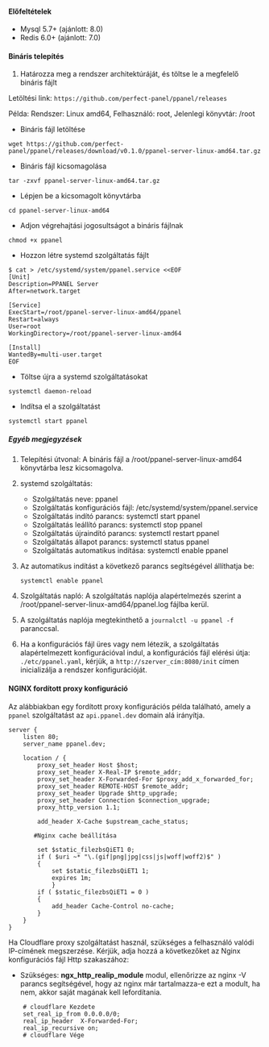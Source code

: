 #### Előfeltételek

- Mysql 5.7+ (ajánlott: 8.0)
- Redis 6.0+ (ajánlott: 7.0)

#### Bináris telepítés

1. Határozza meg a rendszer architektúráját, és töltse le a megfelelő bináris fájlt

Letöltési link: `https://github.com/perfect-panel/ppanel/releases`

Példa: Rendszer: Linux amd64, Felhasználó: root, Jelenlegi könyvtár: /root

- Bináris fájl letöltése

```shell
wget https://github.com/perfect-panel/ppanel/releases/download/v0.1.0/ppanel-server-linux-amd64.tar.gz
```

- Bináris fájl kicsomagolása

```shell
tar -zxvf ppanel-server-linux-amd64.tar.gz
```

- Lépjen be a kicsomagolt könyvtárba

```shell
cd ppanel-server-linux-amd64
```

- Adjon végrehajtási jogosultságot a bináris fájlnak

```shell
chmod +x ppanel
```

- Hozzon létre systemd szolgáltatás fájlt

```shell
$ cat > /etc/systemd/system/ppanel.service <<EOF
[Unit]
Description=PPANEL Server
After=network.target

[Service]
ExecStart=/root/ppanel-server-linux-amd64/ppanel
Restart=always
User=root
WorkingDirectory=/root/ppanel-server-linux-amd64

[Install]
WantedBy=multi-user.target
EOF
```

- Töltse újra a systemd szolgáltatásokat

```shell
systemctl daemon-reload
```

- Indítsa el a szolgáltatást

```shell
systemctl start ppanel
```

##### Egyéb megjegyzések

1. Telepítési útvonal: A bináris fájl a /root/ppanel-server-linux-amd64 könyvtárba lesz kicsomagolva.

2. systemd szolgáltatás:

   - Szolgáltatás neve: ppanel
   - Szolgáltatás konfigurációs fájl: /etc/systemd/system/ppanel.service
   - Szolgáltatás indító parancs: systemctl start ppanel
   - Szolgáltatás leállító parancs: systemctl stop ppanel
   - Szolgáltatás újraindító parancs: systemctl restart ppanel
   - Szolgáltatás állapot parancs: systemctl status ppanel
   - Szolgáltatás automatikus indítása: systemctl enable ppanel

3. Az automatikus indítást a következő parancs segítségével állíthatja be:

   ```shell
   systemctl enable ppanel
   ```

4. Szolgáltatás napló: A szolgáltatás naplója alapértelmezés szerint a /root/ppanel-server-linux-amd64/ppanel.log fájlba kerül.

5. A szolgáltatás naplója megtekinthető a `journalctl -u ppanel -f` paranccsal.

6. Ha a konfigurációs fájl üres vagy nem létezik, a szolgáltatás alapértelmezett konfigurációval indul, a konfigurációs fájl elérési útja: `./etc/ppanel.yaml`,
   kérjük, a `http://szerver_cím:8080/init` címen inicializálja a rendszer konfigurációját.

#### NGINX fordított proxy konfiguráció

Az alábbiakban egy fordított proxy konfigurációs példa található, amely a `ppanel` szolgáltatást az `api.ppanel.dev` domain alá irányítja.

```nginx
server {
    listen 80;
    server_name ppanel.dev;

    location / {
        proxy_set_header Host $host;
        proxy_set_header X-Real-IP $remote_addr;
        proxy_set_header X-Forwarded-For $proxy_add_x_forwarded_for;
        proxy_set_header REMOTE-HOST $remote_addr;
        proxy_set_header Upgrade $http_upgrade;
        proxy_set_header Connection $connection_upgrade;
        proxy_http_version 1.1;

        add_header X-Cache $upstream_cache_status;

       #Nginx cache beállítása

        set $static_filezbsQiET1 0;
        if ( $uri ~* "\.(gif|png|jpg|css|js|woff|woff2)$" )
        {
            set $static_filezbsQiET1 1;
            expires 1m;
            }
        if ( $static_filezbsQiET1 = 0 )
        {
            add_header Cache-Control no-cache;
        }
    }
}
```

Ha Cloudflare proxy szolgáltatást használ, szükséges a felhasználó valódi IP-címének megszerzése. Kérjük, adja hozzá a következőket az Nginx konfigurációs fájl Http szakaszához:

- Szükséges: **ngx_http_realip_module** modul, ellenőrizze az nginx -V parancs segítségével, hogy az nginx már tartalmazza-e ezt a modult, ha nem, akkor saját magának kell lefordítania.

```nginx
    # cloudflare Kezdete
    set_real_ip_from 0.0.0.0/0;
    real_ip_header  X-Forwarded-For;
    real_ip_recursive on;
    # cloudflare Vége
```



<Giscus />
